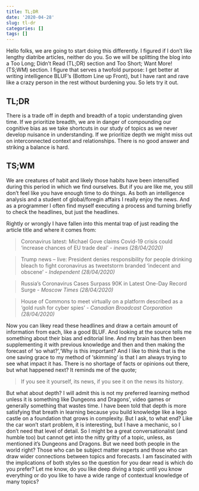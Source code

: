 ```yaml
---
title: TL;DR
date: '2020-04-28'
slug: tl-dr
categories: []
tags: []
---
```


Hello folks, we are going to start doing this differently. I figured if I don’t like lengthy diatribe articles, neither do you. So we will be splitting the blog into a Too Long; Didn’t Read (TL;DR) section and Too Short; Want More! (TS;WM) section. I figure that serves a twofold purpose: I get better at writing intelligence BLUF’s (Bottom Line up Front), but I have rant and rave like a crazy person in the rest without burdening you. So lets try it out.

## TL;DR

There is a trade off in depth and breadth of a topic understanding given time. If we prioritize breadth, we are in danger of compounding our cognitive bias as we take shortcuts in our study of topics as we never develop nuisance in understanding. If we prioritize depth we might miss out on interconnected context and relationships. There is no good answer and striking a balance is hard.

## TS;WM

We are creatures of habit and likely those habits have been intensified during this period in which we find ourselves. But if you are like me, you still don’t feel like you have enough time to do things. As both an intelligence analysis and a student of global/foregin affairs I really enjoy the news. And as a programmer I often find myself executing a process and turning briefly to  check the headlines, but just the headlines.

Rightly or wrongly I have fallen into this mental trap of just reading the article title and where it comes from:

> Coronavirus latest: Michael Gove claims Covid-19 crisis could 'increase chances of EU trade deal' - *inews (28/04/2020)*

> Trump news – live: President denies responsibility for people drinking bleach to fight coronavirus as tweetstorm branded ‘indecent and obscene’ - *Independent (28/04/2020)*

> Russia's Coronavirus Cases Surpass 90K in Latest One-Day Record Surge - *Moscow Times (28/04/2020)*

> House of Commons to meet virtually on a platform described as a 'gold rush for cyber spies' - *Canadian Broadcast Corporation (28/04/2020)*

Now you can likey read these headlines and draw a certain amount of information from each, like a good BLUF. And looking at the source tells me something about their bias and editorial line. And my brain has then been supplementing it with previous knowledge and then and then making the forecast of ‘so what?’,‘Why is this important? And I like to think that is the one saving grace to my method of ‘skimming’ is that I am always trying to see what impact it has. There is no shortage of facts or opinions out there, but what happened next? It reminds me of the quote;

 > If you see it yourself, its news, if you see it on the news its history. 
 
But what about depth? I will admit this is not my preferred learning method unless it is something like Dungeons and Dragons’, video games or generally something that wastes time. I have been told that depth is more satisfying that breath in learning because you build knowledge like a lego castle on a foundation that grows in complexity.  But I ask, to what end? Like the car won’t start problem, it is interesting, but I have a mechanic, so I don’t need that level of detail. So I might be a great conversationalist (and humble too) but cannot get into the nitty gritty of a topic, unless, as mentioned it's Dungeons and Dragons. But we need both people in the world right? Those who can be subject matter experts and those who can draw wider connections between topics and forecasts. I am fascinated with the implications of both styles so the question for you dear read is which do you prefer? Let me know, do you like deep diving a topic until you know everything or do you like to have a wide range of contextual knowledge of many topics?

